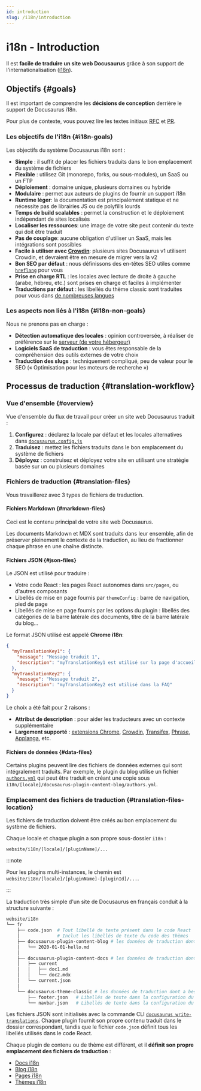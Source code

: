 ```yaml
---
id: introduction
slug: /i18n/introduction
---
```


# i18n - Introduction

Il est **facile de traduire un site web Docusaurus** grâce à son support de l'internationalisation ([i18n](https://en.wikipedia.org/wiki/Internationalization_and_localization)).

## Objectifs {#goals}

Il est important de comprendre les **décisions de conception** derrière le support de Docusaurus i18n.

Pour plus de contexte, vous pouvez lire les textes initiaux [RFC](https://github.com/facebook/docusaurus/issues/3317) et [PR](https://github.com/facebook/docusaurus/pull/3325).

### Les objectifs de l'i18n {#i18n-goals}

Les objectifs du système Docusaurus i18n sont :

- **Simple** : il suffit de placer les fichiers traduits dans le bon emplacement du système de fichiers
- **Flexible** : utilisez Git (monorepo, forks, ou sous-modules), un SaaS ou un FTP
- **Déploiement** : domaine unique, plusieurs domaines ou hybride
- **Modulaire** : permet aux auteurs de plugins de fournir un support i18n
- **Runtime léger**: la documentation est principalement statique et ne nécessite pas de librairies JS ou de polyfills lourds
- **Temps de build scalables** : permet la construction et le déploiement indépendant de sites localisés
- **Localiser les ressources**: une image de votre site peut contenir du texte qui doit être traduit
- **Pas de couplage**: aucune obligation d'utiliser un SaaS, mais les intégrations sont possibles
- **Facile à utiliser avec [Crowdin](https://crowdin.com/)**: plusieurs sites Docusaurus v1 utilisent Crowdin, et devraient être en mesure de migrer vers la v2
- **Bon SEO par défaut** : nous définissons des en-têtes SEO utiles comme [`hreflang`](https://developers.google.com/search/docs/advanced/crawling/localized-versions) pour vous
- **Prise en charge RTL** : les locales avec lecture de droite à gauche (arabe, hébreu, etc.) sont prises en charge et faciles à implémenter
- **Traductions par défaut** : les libellés du thème classic sont traduites pour vous dans [de nombreuses langues](https://github.com/facebook/docusaurus/tree/main/packages/docusaurus-theme-translations/locales)

### Les aspects non liés à l'i18n {#i18n-non-goals}

Nous ne prenons pas en charge :

- **Détection automatique des locales** : opinion controversée, à réaliser de préférence sur le [serveur (de votre hébergeur)](../deployment.mdx)
- **Logiciels SaaS de traduction** : vous êtes responsable de la compréhension des outils externes de votre choix
- **Traduction des slugs** : techniquement compliqué, peu de valeur pour le SEO (« Optimisation pour les moteurs de recherche »)

## Processus de traduction {#translation-workflow}

### Vue d'ensemble {#overview}

Vue d'ensemble du flux de travail pour créer un site web Docusaurus traduit :

1. **Configurez** : déclarez la locale par défaut et les locales alternatives dans [`docusaurus.config.js`](../api/docusaurus.config.js.mdx#i18n)
2. **Traduisez** : mettez les fichiers traduits dans le bon emplacement du système de fichiers
3. **Déployez** : construisez et déployez votre site en utilisant une stratégie basée sur un ou plusieurs domaines

### Fichiers de traduction {#translation-files}

Vous travaillerez avec 3 types de fichiers de traduction.

#### Fichiers Markdown {#markdown-files}

Ceci est le contenu principal de votre site web Docusaurus.

Les documents Markdown et MDX sont traduits dans leur ensemble, afin de préserver pleinement le contexte de la traduction, au lieu de fractionner chaque phrase en une chaîne distincte.

#### Fichiers JSON {#json-files}

Le JSON est utilisé pour traduire :

- Votre code React : les pages React autonomes dans `src/pages`, ou d'autres composants
- Libellés de mise en page fournis par `themeConfig` : barre de navigation, pied de page
- Libellés de mise en page fournis par les options du plugin : libellés des catégories de la barre latérale des documents, titre de la barre latérale du blog...

Le format JSON utilisé est appelé **Chrome i18n**:

```json
{
  "myTranslationKey1": {
    "message": "Message traduit 1",
    "description": "myTranslationKey1 est utilisé sur la page d'accueil"
  },
  "myTranslationKey2": {
    "message": "Message traduit 2",
    "description": "myTranslationKey2 est utilisé dans la FAQ"
  }
}
```

Le choix a été fait pour 2 raisons :

- **Attribut de description** : pour aider les traducteurs avec un contexte supplémentaire
- **Largement supporté** : [extensions Chrome](https://developer.chrome.com/docs/extensions/mv2/i18n-messages/), [Crowdin](https://support.crowdin.com/file-formats/chrome-json/), [Transifex](https://docs.transifex.com/formats/chrome-json), [Phrase](https://help.phrase.com/help/chrome-json-messages), [Applanga](https://www.applanga.com/docs/formats/chrome_i18n_json), etc.

#### Fichiers de données {#data-files}

Certains plugins peuvent lire des fichiers de données externes qui sont intégralement traduits. Par exemple, le plugin du blog utilise un fichier [`authors.yml`](../blog.mdx#global-authors) qui peut être traduit en créant une copie sous `i18n/[locale]/docusaurus-plugin-content-blog/authors.yml`.

### Emplacement des fichiers de traduction {#translation-files-location}

Les fichiers de traduction doivent être créés au bon emplacement du système de fichiers.

Chaque locale et chaque plugin a son propre sous-dossier `i18n` :

```
website/i18n/[locale]/[pluginName]/...
```

:::note

Pour les plugins multi-instances, le chemin est `website/i18n/[locale]/[pluginName]-[pluginId]/...`.

:::

La traduction très simple d'un site de Docusaurus en français conduit à la structure suivante :

```bash
website/i18n
└── fr
    ├── code.json  # Tout libellé de texte présent dans le code React
    │              # Inclut les libellés de texte du code des thèmes
    ├── docusaurus-plugin-content-blog # les données de traduction dont a besoin le plugin du blog
    │   └── 2020-01-01-hello.md
    │
    ├── docusaurus-plugin-content-docs # les données de traduction dont a besoin le plugin de doc
    │   ├── current
    │   │   ├── doc1.md
    │   │   └── doc2.mdx
    │   └── current.json
    │
    └── docusaurus-theme-classic # les données de traduction dont a besoin le thème classique
        ├── footer.json   # Libellés de texte dans la configuration du thème de votre pied de page
        └── navbar.json   # Libellés de texte dans la configuration du thème de votre barre de navigation
```

Les fichiers JSON sont initialisés avec la commande CLI [`docusaurus write-translations`](../cli.mdx#docusaurus-write-translations-sitedir). Chaque plugin fournit son propre contenu traduit dans le dossier correspondant, tandis que le fichier `code.json` définit tous les libellés utilisés dans le code React.

Chaque plugin de contenu ou de thème est différent, et il **définit son propre emplacement des fichiers de traduction** :

- [Docs i18n](../api/plugins/plugin-content-docs.mdx#i18n)
- [Blog i18n](../api/plugins/plugin-content-blog.mdx#i18n)
- [Pages i18n](../api/plugins/plugin-content-pages.mdx#i18n)
- [Thèmes i18n](../api/themes/theme-configuration.mdx#i18n)
